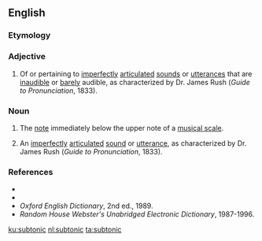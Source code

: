 ==English==

===Etymology===
{{prefix|sub|tonic|lang=en}}

===Adjective===
{{en-adj|-}}

# {{lb|en|phonetics|dated}} Of or pertaining to [[imperfect]]ly [[articulate]]d [[sound]]s or [[utterance]]s that are [[inaudible]] or [[barely]] audible, as characterized by Dr. James Rush (''Guide to Pronunciation'', 1833).

===Noun===
{{en-noun}}
# {{lb|en|music}} The [[note]] immediately below the upper note of a [[musical scale]].
# {{lb|en|phonetics|dated}} An [[imperfect]]ly [[articulate]]d [[sound]] or [[utterance]], as characterized by Dr. James Rush (''Guide to Pronunciation'', 1833).

===References===
* {{R:Webster 1913}}
* {{R:Dictionary.com}}
* ''Oxford English Dictionary'', 2nd ed., 1989.
* ''Random House Webster's Unabridged Electronic Dictionary'', 1987-1996.

[[ku:subtonic]]
[[nl:subtonic]]
[[ta:subtonic]]